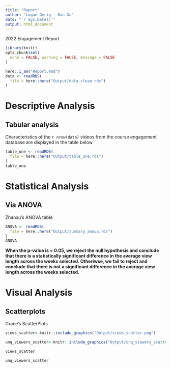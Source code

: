 ```yaml
---
title: "Report"
author: "Logan Gerig - Han Xu"
date: "`r Sys.Date()`"
output: html_document
---
```


2022 Engagement Report

```r
library(knitr)
opts_chunk$set(
  echo = FALSE, warning = FALSE, message = FALSE
)
```

```r
here::i_am("Report.Rmd")
data <- readRDS(
  file = here::here("Output/data_clean.rds")
)
```


# Descriptive Analysis

## Tabular analysis

Characteristics of the `r nrow(data)` videos from the course engagement database are displayed
in the table below.

```r
table_one <- readRDS(
  file = here::here("Output/table_one.rds")
)
table_one
```

# Statistical Analysis
## Via ANOVA

Zhanxu's ANOVA table
```r
ANOVA <- readRDS(
  file = here::here("Output/summary_anova.rds")
)
ANOVA
```
**When the p-value is < 0.05, we reject the null hypothesis and conclude that there is a statistically significant difference in the average view length across the weeks selected. Otheriwse, we fail to reject and conclude that there is not a significant difference in the average view length across the weeks selected.**


# Visual Analysis
## Scatterplots


Grace's ScatterPlots
```r
views_scatter<-knitr::include_graphics("Output/views_scatter.png")

unq_viewers_scatter<-knitr::include_graphics("Output/unq_viewers_scatter.png")

views_scatter

unq_viewers_scatter
```






